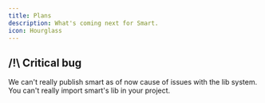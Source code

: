 ```yaml
---
title: Plans
description: What's coming next for Smart.
icon: Hourglass
---
```


## /!\ Critical bug
We can't really publish smart as of now cause of issues with the lib system.
You can't really import smart's lib in your project.